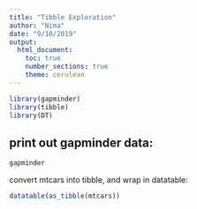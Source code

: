 ---
title: "Tibble Exploration"
author: "Nima"
date: "9/10/2019"
output: 
  html_document:
    toc: true
    number_sections: true
    theme: cerulean
---
```{r, warning= FALSE, echo=FALSE}
library(gapminder)
library(tibble)
library(DT)
```

## print out gapminder data:

```{r}
gapminder

```

<!--This is a comment-->

convert mtcars into tibble, and wrap in datatable:

```{r}
datatable(as_tibble(mtcars))
```

